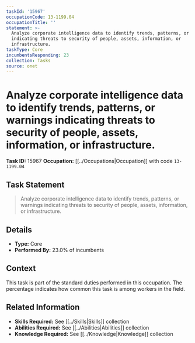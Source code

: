 ```yaml
---
taskId: '15967'
occupationCode: 13-1199.04
occupationTitle: ''
statement: >-
  Analyze corporate intelligence data to identify trends, patterns, or warnings
  indicating threats to security of people, assets, information, or
  infrastructure.
taskType: Core
incumbentsResponding: 23
collection: Tasks
source: onet
---
```

# Analyze corporate intelligence data to identify trends, patterns, or warnings indicating threats to security of people, assets, information, or infrastructure.

**Task ID:** 15967
**Occupation:** [[../Occupations|Occupation]] with code `13-1199.04`

## Task Statement

> Analyze corporate intelligence data to identify trends, patterns, or warnings indicating threats to security of people, assets, information, or infrastructure.

## Details

- **Type:** Core
- **Performed By:** 23.0% of incumbents

## Context

This task is part of the standard duties performed in this occupation. The percentage indicates how common this task is among workers in the field.

## Related Information

- **Skills Required:** See [[../Skills|Skills]] collection
- **Abilities Required:** See [[../Abilities|Abilities]] collection
- **Knowledge Required:** See [[../Knowledge|Knowledge]] collection
